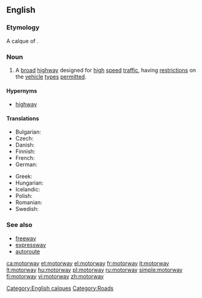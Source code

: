 ==English==
{{wikipedia}}

===Etymology===
A calque of {{etyl|de|-}} {{term|Autobahn|lang=de}}.

===Noun===
{{en-noun}}

# {{context|British|Ireland|New Zealand|parts of Australia}} A [[broad]] [[highway]] designed for [[high]] [[speed]] [[traffic]], having [[restriction]]s on the [[vehicle]] [[type]]s [[permitted]].

====Hypernyms====
* [[highway]]

====Translations====
{{trans-top|broad highway}}
* Bulgarian: {{t-|bg|автомагистрала|f|tr=ávtomagistrála}}
* Czech: {{t+|cs|dálnice|f}}
* Danish: {{t|da|motorvej}}
* Finnish: {{t+|fi|moottoritie}}
* French: {{t+|fr|autoroute|f}}
* German: {{t+|de|Autobahn}}
{{trans-mid}}
* Greek: {{t+|el|αυτοκινητόδρομος|m|tr=aftokinitóðromos}}
* Hungarian: {{t+|hu|autópálya}}
* Icelandic: {{t|is|hraðbraut|f}}
* Polish: {{t+|pl|autostrada|f}}
* Romanian: {{t|ro|autostradă|f}}
* Swedish: {{t+|sv|motorväg}}
{{trans-bottom}}

===See also===
* [[freeway]]
* [[expressway]]
* [[autoroute]]

[[Category:English calques]]
[[Category:Roads]]

[[ca:motorway]]
[[et:motorway]]
[[el:motorway]]
[[fr:motorway]]
[[it:motorway]]
[[lt:motorway]]
[[hu:motorway]]
[[pl:motorway]]
[[ru:motorway]]
[[simple:motorway]]
[[fi:motorway]]
[[vi:motorway]]
[[zh:motorway]]